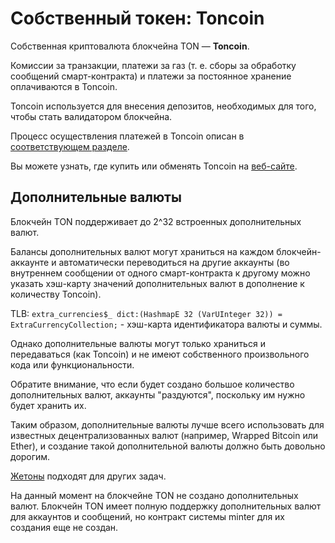 
# Собственный токен: Toncoin

Собственная криптовалюта блокчейна TON — **Toncoin**.

Комиссии за транзакции, платежи за газ (т. е. сборы за обработку сообщений смарт-контракта) и платежи за постоянное хранение оплачиваются в Toncoin.

Toncoin используется для внесения депозитов, необходимых для того, чтобы стать валидатором блокчейна.

Процесс осуществления платежей в Toncoin описан в [соответствующем разделе](/v3/guidelines/dapps/asset-processing/payments-processing).

Вы можете узнать, где купить или обменять Toncoin на [веб-сайте](https://ton.org/coin).

## Дополнительные валюты

Блокчейн TON поддерживает до 2^32 встроенных дополнительных валют. 

Балансы дополнительных валют могут храниться на каждом блокчейн-аккаунте и автоматически переводиться на другие аккаунты (во внутреннем сообщении от одного смарт-контракта к другому можно указать хэш-карту значений дополнительных валют в дополнение к количеству Toncoin).

TLB: `extra_currencies$_ dict:(HashmapE 32 (VarUInteger 32)) = ExtraCurrencyCollection;` - хэш-карта идентификатора валюты и суммы.

Однако дополнительные валюты могут только храниться и передаваться (как Toncoin) и не имеют собственного произвольного кода или функциональности.

Обратите внимание, что если будет создано большое количество дополнительных валют, аккаунты "раздуются", поскольку им нужно будет хранить их.

Таким образом, дополнительные валюты лучше всего использовать для известных децентрализованных валют (например, Wrapped Bitcoin или Ether), и создание такой дополнительной валюты должно быть довольно дорогим.

[Жетоны](/v3/documentation/dapps/defi/tokens#jettons-fungible-tokens) подходят для других задач.

На данный момент на блокчейне TON не создано дополнительных валют. Блокчейн TON имеет полную поддержку дополнительных валют для аккаунтов и сообщений, но контракт системы minter для их создания еще не создан. 

<Feedback />
